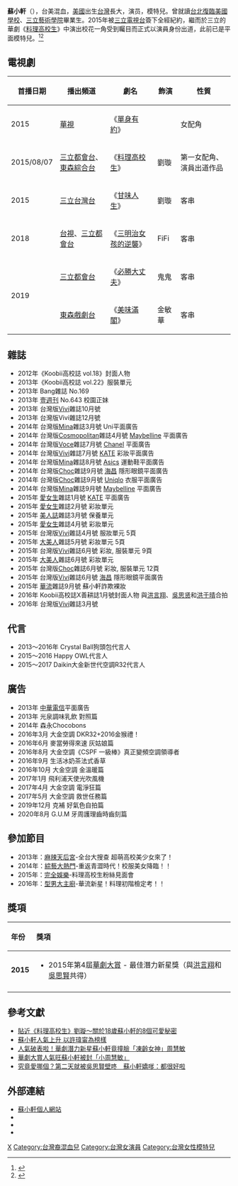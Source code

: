 {{blpsources|time=2019-09-15T05:59:28+00:00}}
{{藝人
| 類型      = 女藝人
| 圖片=
| 羅馬拼音      = Su Xiao Xuan
| 英文名      = Becky Su
| 別名 = 混血正妹<ref>{{Cite web |url=http://www.setn.com/E/News.aspx?NewsID=109872&PageGroupID=8 |title=人氣破表啦！華劇潛力新星蘇小軒竟撞臉「凍齡女神」周慧敏 |access-date=2015-12-07 |archive-date=2020-04-05 |archive-url=https://web.archive.org/web/20200405013251/https://www.setn.com/E/News.aspx?NewsID=109872&PageGroupID=8 |dead-url=no }}</ref>
| 教育程度 =[[台北復臨美國學校|台北復臨美國學校]]<br />[[中國文化大學|中國文化大學]]戲劇系<br />[[開南大學|開南大學]]健康形象管理系
| 出道日期  = 2015年
| 出道作=
| 代表作 =[[料理高校生|料理高校生]]
| 活躍年代  = 2015年至今
| 經紀公司  = [[三立藝能|三立藝能]]
| 網站  = 
| 相關團體  = 
| Image       = 
| image_size  = 
| website     =  <!--{{URL|www.xiaoxuansu.com.tw}}-->
| birth_date  =  {{Birth date and age|1997|8|26}}  
| birth_place  ={{USA}}
| death_date  = 
| death_place  =
| nationality = {{ROC}}<br>{{USA}}
| other_names = 
| language    = [[中文|中文]]、[[英文|英文]]
| occupation  = [[模特兒|模特兒]]、[[演員|演員]]
| known_for   = 
| imdb = 8401839
}}

'''蘇小軒'''（{{bd|1997年|8月26日|||catIdx=S}}），台美混血，[[美國|美國]]出生[[台灣|台灣]]長大，演员，模特兒。曾就讀[[台北復臨美國學校|台北復臨美國學校]]、[[三立藝術學院|三立藝術學院]]畢業生。2015年被[[三立電視台|三立電視台]]簽下全經紀約，繼而於三立的華劇《[[料理高校生|料理高校生]]》中演出校花一角受到矚目而正式以演員身份出道，此前已是平面模特兒。<ref>{{cite news |url=http://tw.news.yahoo.com/%E6%B7%B7%E8%A1%80%E6%AD%A3%E5%A6%B9%E8%98%87%E5%B0%8F%E8%BB%92-%E8%90%8C%E7%99%BB%E9%9B%9C%E8%AA%8C%E5%B0%81%E9%9D%A2-034141194.html |title=混血正妹蘇小軒 萌登雜誌封面 |publisher=[[東森新聞|東森新聞]] |date=2012-12-25 |language=zh-hant |deadurl=yes |archiveurl=https://web.archive.org/web/20140305132822/http://tw.news.yahoo.com/%E6%B7%B7%E8%A1%80%E6%AD%A3%E5%A6%B9%E8%98%87%E5%B0%8F%E8%BB%92-%E8%90%8C%E7%99%BB%E9%9B%9C%E8%AA%8C%E5%B0%81%E9%9D%A2-034141194.html |archivedate=2014-03-05 |df= |accessdate=2014-02-19 }}</ref><ref>{{cite news |url=http://udn.com/news/story/7264/1208346 |title=「高校生」鬧內鬨？ 吳醜賢：有競爭才有進步 |publisher=[[聯合報|聯合報]] |accessdate=2015-09-29 |archive-date=2021-01-15 |archive-url=https://web.archive.org/web/20210115221847/https://udn.com/news/story/7264/1208346 |dead-url=no }}</ref>

==電視劇==
{| class="wikitable" 
|-
! 首播日期 || 播出頻道 || 劇名 || 飾演 || 性質
|-
| 2015 || [[華視|華視]] ||《[[單身有約|單身有約]]》 ||  || 女配角
|-
| 2015/08/07 || [[三立都會台|三立都會台]]、[[東森綜合台|東森綜合台]] ||《[[料理高校生|料理高校生]]》 || 劉璇 || 第一女配角、演員出道作品
|-
| 2015 || [[三立台灣台|三立台灣台]] ||《[[甘味人生|甘味人生]]》|| 劉璇 ||客串
|-
|2018||[[臺灣電視台|台視]]、[[三立都會台|三立都會台]]||《[[三明治女孩的逆襲|三明治女孩的逆襲]]》||FiFi||客串
|-
|rowspan="2"|2019||[[三立都會台|三立都會台]]||《[[必勝大丈夫|必勝大丈夫]]》||鬼鬼||客串
|-
|[[東森戲劇台|東森戲劇台]]||《[[美味滿閣|美味滿閣]]》||金敏華||客串
|}

== 雜誌 ==
* 2012年《Koobii高校誌 vol.18》封面人物
* 2013年《Koobii高校誌 vol.22》服裝單元
* 2013年 Bang雜誌 No.169
* 2013年 [[壹週刊_(台灣)|壹週刊]] No.643 校園正妹
* 2013年 台灣版[[Vivi|Vivi]]雜誌10月號
* 2013年 台灣版Vivi雜誌12月號
* 2014年 台灣版[[Mina|Mina]]雜誌3月號 Uni平面廣告
* 2014年 台灣版[[Cosmopolitan|Cosmopolitan]]雜誌4月號 [[Maybelline|Maybelline]] 平面廣告
* 2014年 台灣版[[Voce|Voce]]雜誌7月號 [[Chanel|Chanel]] 平面廣告
* 2014年 台灣版[[Vivi|Vivi]]雜誌7月號 [[KATE|KATE]] 彩妝平面廣告
* 2014年 台灣版[[Mina|Mina]]雜誌8月號 [[Asics|Asics]] 運動鞋平面廣告
* 2014年 台灣版[[Choc|Choc]]雜誌9月號 [[海昌|海昌]] 隱形眼鏡平面廣告
* 2014年 台灣版[[Choc|Choc]]雜誌9月號 [[Uniqlo|Uniqlo]] 衣服平面廣告
* 2014年 台灣版[[Mina|Mina]]雜誌9月號 [[Maybelline|Maybelline]] 平面廣告
* 2015年 [[愛女生|愛女生]]雜誌1月號 [[KATE|KATE]] 平面廣告
* 2015年 [[愛女生|愛女生]]雜誌2月號 彩妝單元
* 2015年 [[美人誌|美人誌]]雜誌3月號 保養單元
* 2015年 [[愛女生|愛女生]]雜誌4月號 彩妝單元
* 2015年 台灣版[[Vivi|Vivi]]雜誌4月號 服妝單元 5頁
* 2015年 [[大美人|大美人]]雜誌5月號 彩妝單元 5頁
* 2015年 台灣版[[Vivi|Vivi]]雜誌6月號 彩妝, 服裝單元 9頁
* 2015年 [[大美人|大美人]]雜誌6月號 彩妝單元
* 2015年 台灣版[[Choc|Choc]]雜誌6月號 彩妝, 服裝單元 12頁
* 2015年 台灣版[[Vivi|Vivi]]雜誌6月號 [[海昌|海昌]] 隱形眼鏡平面廣告
* 2015年 [[華流|華流]]雜誌9月號 蘇小軒詐欺裸妝
* 2016年 Koobii高校誌X善耕誌1月號封面人物 與[[洪言翔|洪言翔]]、[[吳思賢_(藝人)|吳思贤]]和[[洪于晴|洪于晴]]合拍
* 2016年 台灣版[[Vivi|Vivi]]雜誌3月號

== 代言 ==
* 2013～2016年 Crystal Ball狗頭包代言人
* 2015～2016 Happy OWL代言人
* 2015～2017 Daikin大金新世代空調R32代言人

== 廣告 ==
* 2013年 [[中華電信|中華電信]]平面廣告
* 2013年 光泉調味乳飲 對照篇
* 2014年 森永Chocobons
* 2016年3月 大金空調 DKR32+2016金猴禮！
* 2016年6月 麥當勞得來速 灰姑娘篇
* 2016年8月 大金空調《CSPF 一級棒》真正變頻空調領導者
* 2016年9月 生活冰奶茶法式香草
* 2016年10月 大金空調 金溫暖篇
* 2017年1月 飛利浦天使光吹風機
* 2017年4月 大金空調 電淨狂篇
* 2017年5月 大金空調 救世任務篇
* 2019年12月 克補 好氣色自拍篇
* 2020年8月 G.U.M 牙周護理齒時齒刻篇

== 參加節目 ==
*2013年：[[麻辣天后宮|麻辣天后宮]]-全台大搜查 超萌高校美少女來了！
*2014年：[[綜藝大熱門|綜藝大熱門]]-重返青澀時代！校服美女降臨！！
*2015年：[[完全娛樂|完全娛樂]]-料理高校生粉絲見面會 
*2016年：[[型男大主廚|型男大主廚]]-華流新星！料理初階檢定考！！

== 獎項 ==
{| class="wikitable" width="90%"
!align="left"|年份
!align="left"|獎項 
|-
!align="center"|'''2015'''
|align="left"|
* 2015年第4屆[[華劇大賞|華劇大賞]] - 最佳潛力新星獎（與[[洪言翔|洪言翔]]和[[吳思賢_(藝人)|吳思賢]]共得）
|-
|}

==參考文獻==
{{reflist}}
* [http://www.setn.com/News.aspx?NewsID=107357/ 貼近《料理高校生》劉璇～關於18歲蘇小軒的8個可愛秘密] {{Wayback|url=http://www.setn.com/News.aspx?NewsID=107357%2F |date=20200405013312 }}
* [https://web.archive.org/web/20170326163531/http://www.cdns.com.tw/news.php?n_id=5&nc_id=64435%2F 蘇小軒人氣上升 以許瑋甯為榜樣]
* [http://www.setn.com/News.aspx?NewsID=109872/ 人氣破表啦！華劇潛力新星蘇小軒竟撞臉「凍齡女神」周慧敏] {{Wayback|url=http://www.setn.com/News.aspx?NewsID=109872%2F |date=20200405013308 }}
* [http://1080.plus/7T6pwJKLKuk.video/ 華劇大賞人氣旺蘇小軒被封「小周慧敏」] {{Wayback|url=http://1080.plus/7T6pwJKLKuk.video/ |date=20170326195758 }}
* [http://www.setn.com/News.aspx?NewsID=102305/ 究竟愛哪個？第二天就被吳思賢壁咚　蘇小軒嬌嗲：都很好啦] {{Wayback|url=http://www.setn.com/News.aspx?NewsID=102305%2F |date=20200405013318 }}

==外部連結==
* [https://web.archive.org/web/20140116072717/http://www.xiaoxuansu.com.tw/ 蘇小軒個人網站]
*{{facebook|xiaoxuansufanpage|蘇小軒 Xiao Xuan Su}}
*{{instagram|xiaoxuansu|蘇小軒}}
*{{weibo|5031649694|蘇小軒XiaoXuanSu}}

{{華劇大賞}}
[[Category:苏姓|X]]
[[Category:台灣裔混血兒|Category:台灣裔混血兒]]
[[Category:台灣女演員|Category:台灣女演員]]
[[Category:台灣女性模特兒|Category:台灣女性模特兒]]